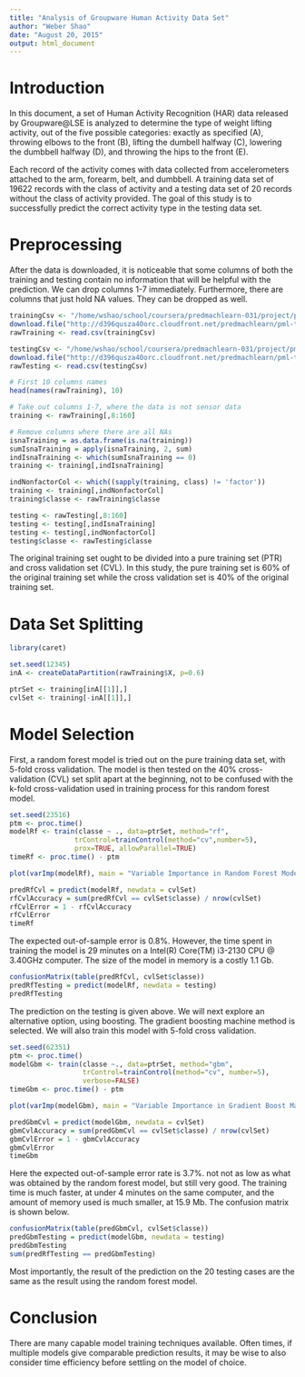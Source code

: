 ```yaml
---
title: "Analysis of Groupware Human Activity Data Set"
author: "Weber Shao"
date: "August 20, 2015"
output: html_document
---
```


# Introduction

In this document, a set of Human Activity Recognition (HAR) data released by Groupware@LSE is analyzed to determine the type of weight lifting activity, out of the five possible categories: exactly as specified (A), throwing elbows to the front (B), lifting the dumbell halfway (C), lowering the dumbbell halfway (D), and throwing the hips to the front (E).

Each record of the activity comes with data collected from accelerometers attached to the arm, forearm, belt, and dumbbell. A training data set of 19622 records with the class of activity and a testing data set of 20 records without the class of activity provided. The goal of this study is to successfully predict the correct activity type in the testing data set. 

# Preprocessing

After the data is downloaded, it is noticeable that some columns of both the training and testing contain no information that will be helpful with the prediction. We can drop columns 1-7 immediately. Furthermore, there are columns that just hold NA values. They can be dropped as well.

```r
trainingCsv <- "/home/wshao/school/coursera/predmachlearn-031/project/pml-training.csv"
download.file("http://d396qusza40orc.cloudfront.net/predmachlearn/pml-training.csv", trainingCsv)
rawTraining <- read.csv(trainingCsv)

testingCsv <- "/home/wshao/school/coursera/predmachlearn-031/project/pml-testing.csv"
download.file("http://d396qusza40orc.cloudfront.net/predmachlearn/pml-testing.csv", testingCsv)
rawTesting <- read.csv(testingCsv)

# First 10 columns names
head(names(rawTraining), 10)

# Take out columns 1-7, where the data is not sensor data
training <- rawTraining[,8:160]

# Remove columns where there are all NAs
isnaTraining = as.data.frame(is.na(training))
sumIsnaTraining = apply(isnaTraining, 2, sum)
indIsnaTraining <- which(sumIsnaTraining == 0)
training <- training[,indIsnaTraining]

indNonfactorCol <- which((sapply(training, class) != 'factor'))
training <- training[,indNonfactorCol]
training$classe <- rawTraining$classe

testing <- rawTesting[,8:160]
testing <- testing[,indIsnaTraining]
testing <- testing[,indNonfactorCol]
testing$classe <- rawTesting$classe
```

The original training set ought to be divided into a pure training set (PTR) and cross validation set (CVL). In this study, the pure training set is 60% of the original training set while the cross validation set is 40% of the original training set. 

# Data Set Splitting

```r
library(caret)
```

```r
set.seed(12345)
inA <- createDataPartition(rawTraining$X, p=0.6)

ptrSet <- training[inA[[1]],]
cvlSet <- training[-inA[[1]],]
```

# Model Selection

First, a random forest model is tried out on the pure training data set, with 5-fold cross validation. The model is then tested on the 40% cross-validation (CVL) set split apart at the beginning, not to be confused with the k-fold cross-validation used in training process for this random forest model.

```r
set.seed(23516)
ptm <- proc.time()
modelRf <- train(classe ~ ., data=ptrSet, method="rf",
                trControl=trainControl(method="cv",number=5),
                prox=TRUE, allowParallel=TRUE)
timeRf <- proc.time() - ptm
```

```r
plot(varImp(modelRf), main = "Variable Importance in Random Forest Model")
```

```r
predRfCvl = predict(modelRf, newdata = cvlSet)
rfCvlAccuracy = sum(predRfCvl == cvlSet$classe) / nrow(cvlSet)
rfCvlError = 1 - rfCvlAccuracy
rfCvlError
timeRf
```

The expected out-of-sample error is 0.8%. However, the time spent in training the model is 29 minutes on a Intel(R) Core(TM) i3-2130 CPU @ 3.40GHz computer. The size of the model in memory is a costly 1.1 Gb.


```r
confusionMatrix(table(predRfCvl, cvlSet$classe))
predRfTesting = predict(modelRf, newdata = testing)
predRfTesting
```

The prediction on the testing is given above. We will next explore an alternative option, using boosting. The gradient boosting machine method is selected. We will also train this model with 5-fold cross validation.

```r
set.seed(62351)
ptm <- proc.time()
modelGbm <- train(classe ~., data=ptrSet, method="gbm",
                  trControl=trainControl(method="cv", number=5),
                  verbose=FALSE)
timeGbm <- proc.time() - ptm
```

```r
plot(varImp(modelGbm), main = "Variable Importance in Gradient Boost Machine Model")
```

```r
predGbmCvl = predict(modelGbm, newdata = cvlSet)
gbmCvlAccuracy = sum(predGbmCvl == cvlSet$classe) / nrow(cvlSet)
gbmCvlError = 1 - gbmCvlAccuracy
gbmCvlError
timeGbm
```

Here the expected out-of-sample error rate is 3.7%. not 
not as low as what was obtained by the random forest model, but still very good. The training time is much faster, at under 4 minutes on the same computer, and the amount of memory used is much smaller, at 15.9 Mb. The confusion matrix is shown below.

```r
confusionMatrix(table(predGbmCvl, cvlSet$classe))
predGbmTesting = predict(modelGbm, newdata = testing)
predGbmTesting
sum(predRfTesting == predGbmTesting)
```

Most importantly, the result of the prediction on the 20 testing cases are the same as the result using the random forest model.

# Conclusion

There are many capable model training techniques available. Often times, if multiple models give comparable prediction results, it may be wise to also consider time efficiency before settling on the model of choice.